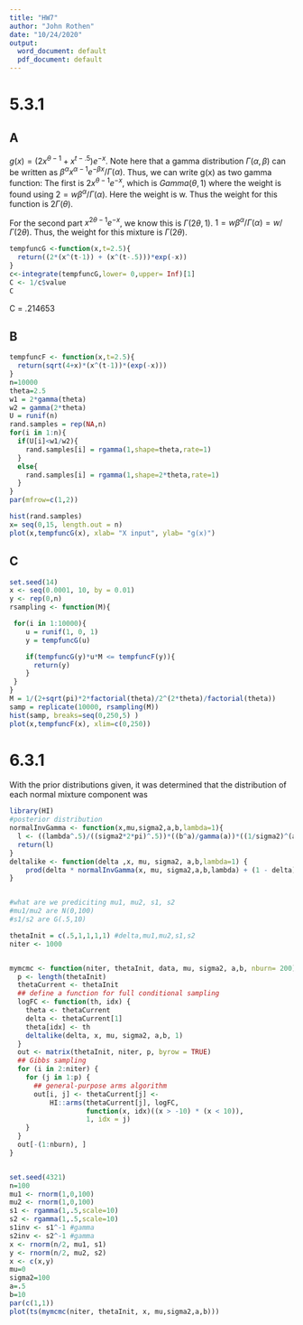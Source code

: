 ```yaml
---
title: "HW7"
author: "John Rothen"
date: "10/24/2020"
output:
  word_document: default
  pdf_document: default
---
```


# 5.3.1

## A 

$g(x) = (2x^{\theta-1} + x^{t-.5})e^{-x}$. Note here that a gamma distribution $\Gamma(\alpha,\beta)$ can be written as $\beta^\alpha x^{\alpha-1}e^{-\beta x} / \Gamma(\alpha)$. Thus, we can write g(x) as two gamma function: The first is $2x^{\theta-1}e^{-x}$, which is $Gamma(\theta, 1)$ where the weight is found using $2=w\beta ^{\alpha}/\Gamma(\alpha)$. Here the weight is w. Thus the weight for this function is $2\Gamma(\theta)$.

For the second part $x^{2\theta-1}e^{-x}$, we know this is $\Gamma(2\theta, 1)$. $1=w\beta ^{\alpha}/\Gamma(\alpha) = w/\Gamma(2\theta).$ Thus, the weight for this mixture is $\Gamma(2\theta)$.

```r
tempfuncG <-function(x,t=2.5){
  return((2*(x^(t-1)) + (x^(t-.5)))*exp(-x))
}
c<-integrate(tempfuncG,lower= 0,upper= Inf)[1]
C <- 1/c$value
C
```

C = .214653

## B

```r
tempfuncF <- function(x,t=2.5){
  return(sqrt(4+x)*(x^(t-1))*(exp(-x)))
}
n=10000
theta=2.5
w1 = 2*gamma(theta)
w2 = gamma(2*theta)
U = runif(n)
rand.samples = rep(NA,n)
for(i in 1:n){
  if(U[i]<w1/w2){
    rand.samples[i] = rgamma(1,shape=theta,rate=1)
  }
  else{
    rand.samples[i] = rgamma(1,shape=2*theta,rate=1)
  }
}
par(mfrow=c(1,2))

hist(rand.samples)
x= seq(0,15, length.out = n)
plot(x,tempfuncG(x), xlab= "X input", ylab= "g(x)")
```

## C

```r
set.seed(14)
x <- seq(0.0001, 10, by = 0.01)
y <- rep(0,n)
rsampling <- function(M){

 for(i in 1:10000){
    u = runif(1, 0, 1)
    y = tempfuncG(u)

    if(tempfuncG(y)*u*M <= tempfuncF(y)){
      return(y)
    }
 }
}
M = 1/(2+sqrt(pi)*2*factorial(theta)/2^(2*theta)/factorial(theta))
samp = replicate(10000, rsampling(M))
hist(samp, breaks=seq(0,250,5) )
plot(x,tempfuncF(x), xlim=c(0,250))
```


# 6.3.1

With the prior distributions given, it was determined that the distribution of each normal mixture component was 

```r
library(HI)
#posterior distribution
normalInvGamma <- function(x,mu,sigma2,a,b,lambda=1){
  l <- ((lambda^.5)/((sigma2*2*pi)^.5))*((b^a)/gamma(a))*((1/sigma2)^(a+1))*exp(-1*(2*b+(lambda*((x-mu)^2)))/(2*sigma2))
  return(l)
}
deltalike <- function(delta ,x, mu, sigma2, a,b,lambda=1) {
    prod(delta * normalInvGamma(x, mu, sigma2,a,b,lambda) + (1 - delta) * normalInvGamma(x, mu, sigma2,a,b,lambda))
}


#what are we prediciting mu1, mu2, s1, s2
#mu1/mu2 are N(0,100)
#s1/s2 are G(.5,10)

thetaInit = c(.5,1,1,1,1) #delta,mu1,mu2,s1,s2
niter <- 1000


mymcmc <- function(niter, thetaInit, data, mu, sigma2, a,b, nburn= 200) {
  p <- length(thetaInit)
  thetaCurrent <- thetaInit
  ## define a function for full conditional sampling  
  logFC <- function(th, idx) {
    theta <- thetaCurrent
    delta <- thetaCurrent[1]
    theta[idx] <- th
    deltalike(delta, x, mu, sigma2, a,b, 1)
  }
  out <- matrix(thetaInit, niter, p, byrow = TRUE)
  ## Gibbs sampling
  for (i in 2:niter) {
    for (j in 1:p) {
      ## general-purpose arms algorithm
      out[i, j] <- thetaCurrent[j] <-
          HI::arms(thetaCurrent[j], logFC,
                   function(x, idx)((x > -10) * (x < 10)), 
                   1, idx = j)
    }
  }
  out[-(1:nburn), ]
}


set.seed(4321)
n=100
mu1 <- rnorm(1,0,100)
mu2 <- rnorm(1,0,100)
s1 <- rgamma(1,.5,scale=10)
s2 <- rgamma(1,.5,scale=10)
s1inv <- s1^-1 #gamma
s2inv <- s2^-1 #gamma
x <- rnorm(n/2, mu1, s1)
y <- rnorm(n/2, mu2, s2)
x <- c(x,y)
mu=0
sigma2=100
a=.5
b=10
par(c(1,1))
plot(ts(mymcmc(niter, thetaInit, x, mu,sigma2,a,b)))

```